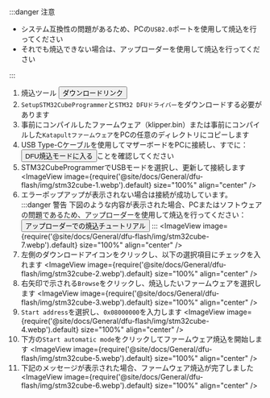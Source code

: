 :::danger 注意

* システム互換性の問題があるため、PCの`USB2.0`ポートを使用して焼込を行ってください
* それでも焼込できない場合は、アップローダーを使用して焼込を行ってください

:::

1. 焼込ツール <Button variant="contained" disableElevation href="https://mellow-next.klipper.cn/docs/ResDownload/auxiliary_software/">ダウンロードリンク</Button>
2. `SetupSTM32CubeProgrammer`と`STM32 DFUドライバー`をダウンロードする必要があります
3. 事前にコンパイルしたファームウェア（klipper.bin）または事前にコンパイルした`Katapultファームウェア`をPCの任意のディレクトリにコピーします
4. USB Type-Cケーブルを使用してマザーボードをPCに接続し、すでに：<Button variant="contained" disableElevation href="/docs/ProductDoc/MainBoard/fly-d/fly-d5/flash/bl#進入dfu燒錄模式">DFU焼込モードに入る</Button>ことを確認してください
5. STM32CubeProgrammerでUSBモードを選択し、更新して接続します
    <ImageView image={require('@site/docs/General/dfu-flash/img/stm32cube-1.webp').default} size="100%" align="center" />
6. エラーポップアップが表示されない場合は接続が成功しています。
   :::danger 警告
    下図のような内容が表示された場合、PCまたはソフトウェアの問題であるため、アップローダーを使用して焼込を行ってください：<Button variant="contained" disableElevation href="/docs/ProductDoc/MainBoard/fly-d/fly-d5/flash/bl#燒錄固件">アップローダーでの焼込チュートリアル</Button>
    :::
    <ImageView image={require('@site/docs/General/dfu-flash/img/stm32cube-7.webp').default} size="100%" align="center" />
7. 左側のダウンロードアイコンをクリックし、以下の選択項目にチェックを入れます
    <ImageView image={require('@site/docs/General/dfu-flash/img/stm32cube-2.webp').default} size="100%" align="center" />
8. 右矢印で示される`Browse`をクリックし、焼込したいファームウェアを選択します
    <ImageView image={require('@site/docs/General/dfu-flash/img/stm32cube-3.webp').default} size="100%" align="center" />
9. `Start address`を選択し、`0x08000000`を入力します
    <ImageView image={require('@site/docs/General/dfu-flash/img/stm32cube-4.webp').default} size="100%" align="center" />
10. 下方の`Start automatic mode`をクリックしてファームウェア焼込を開始します
    <ImageView image={require('@site/docs/General/dfu-flash/img/stm32cube-5.webp').default} size="100%" align="center" />
11. 下記のメッセージが表示された場合、ファームウェア焼込が完了しました
    <ImageView image={require('@site/docs/General/dfu-flash/img/stm32cube-6.webp').default} size="100%" align="center" />